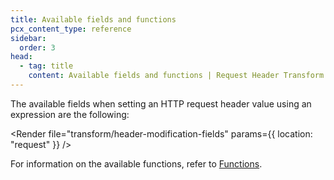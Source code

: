 ```yaml
---
title: Available fields and functions
pcx_content_type: reference
sidebar:
  order: 3
head:
  - tag: title
    content: Available fields and functions | Request Header Transform Rules
---
```



The available fields when setting an HTTP request header value using an expression are the following:

<Render file="transform/header-modification-fields" params={{ location: "request" }} />

For information on the available functions, refer to [Functions](/ruleset-engine/rules-language/functions/).
